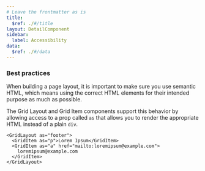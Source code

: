 ```yaml
---
# Leave the frontmatter as is
title:
  $ref: ./#/title
layout: DetailComponent
sidebar:
  label: Accessibility
data:
  $ref: ./#/data
---
```


### Best practices

When building a page layout, it is important to make sure you use semantic HTML, which means using the correct HTML elements for their intended purpose as much as possible.

The Grid Layout and Grid Item components support this behavior by allowing access to a prop called `as` that allows you to render the appropriate HTML instead of a plain `div`.

```tsx
<GridLayout as="footer">
  <GridItem as="p">Lorem Ipsum</GridItem>
  <GridItem as="a" href="mailto:loremipsum@example.com">
    loremipsum@example.com
  </GridItem>
</GridLayout>
```

